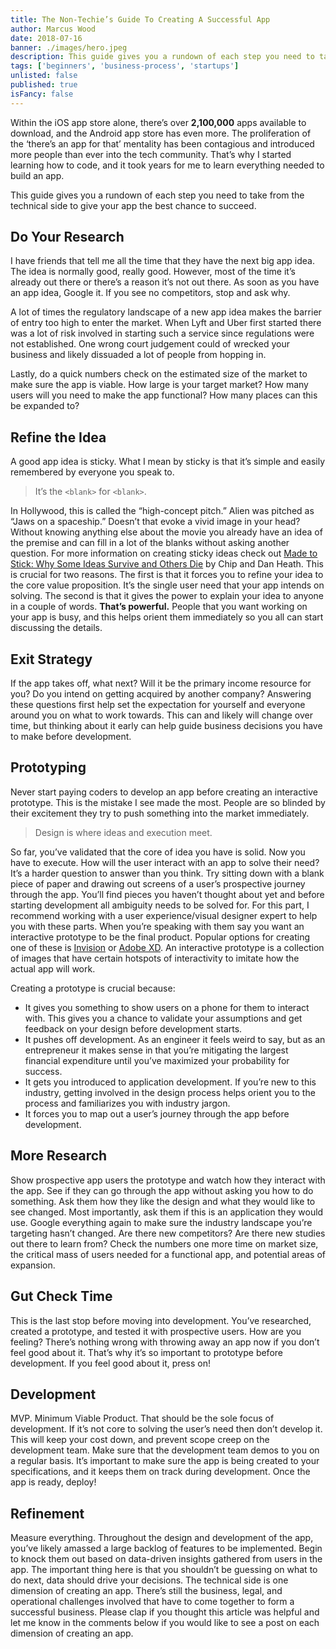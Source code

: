 ```yaml
---
title: The Non-Techie’s Guide To Creating A Successful App
author: Marcus Wood
date: 2018-07-16
banner: ./images/hero.jpeg
description: This guide gives you a rundown of each step you need to take from the technical side to give your app the best chance to succeed.
tags: ['beginners', 'business-process', 'startups']
unlisted: false
published: true
isFancy: false
---
```


Within the iOS app store alone, there’s over **2,100,000** apps available to download, and the Android app store has even more. The proliferation of the ‘there’s an app for that’ mentality has been contagious and introduced more people than ever into the tech community. That’s why I started learning how to code, and it took years for me to learn everything needed to build an app.

This guide gives you a rundown of each step you need to take from the technical side to give your app the best chance to succeed.

## Do Your Research

I have friends that tell me all the time that they have the next big app idea. The idea is normally good, really good. However, most of the time it’s already out there or there’s a reason it’s not out there. As soon as you have an app idea, Google it. If you see no competitors, stop and ask why.

A lot of times the regulatory landscape of a new app idea makes the barrier of entry too high to enter the market. When Lyft and Uber first started there was a lot of risk involved in starting such a service since regulations were not established. One wrong court judgement could of wrecked your business and likely dissuaded a lot of people from hopping in.

Lastly, do a quick numbers check on the estimated size of the market to make sure the app is viable. How large is your target market? How many users will you need to make the app functional? How many places can this be expanded to?

## Refine the Idea

A good app idea is sticky. What I mean by sticky is that it’s simple and easily remembered by everyone you speak to.

> It’s the `<blank>` for `<blank>`.

In Hollywood, this is called the “high-concept pitch.” Alien was pitched as “Jaws on a spaceship.” Doesn’t that evoke a vivid image in your head? Without knowing anything else about the movie you already have an idea of the premise and can fill in a lot of the blanks without asking another question. For more information on creating sticky ideas check out [Made to Stick: Why Some Ideas Survive and Others Die](https://heathbrothers.com/books/made-to-stick/) by Chip and Dan Heath.
This is crucial for two reasons. The first is that it forces you to refine your idea to the core value proposition. It’s the single user need that your app intends on solving. The second is that it gives the power to explain your idea to anyone in a couple of words. **That’s powerful.** People that you want working on your app is busy, and this helps orient them immediately so you all can start discussing the details.

## Exit Strategy

If the app takes off, what next? Will it be the primary income resource for you? Do you intend on getting acquired by another company? Answering these questions first help set the expectation for yourself and everyone around you on what to work towards. This can and likely will change over time, but thinking about it early can help guide business decisions you have to make before development.

## Prototyping

Never start paying coders to develop an app before creating an interactive prototype. This is the mistake I see made the most. People are so blinded by their excitement they try to push something into the market immediately.

> Design is where ideas and execution meet.

So far, you’ve validated that the core of idea you have is solid. Now you have to execute. How will the user interact with an app to solve their need? It’s a harder question to answer than you think. Try sitting down with a blank piece of paper and drawing out screens of a user’s prospective journey through the app. You’ll find pieces you haven’t thought about yet and before starting development all ambiguity needs to be solved for.
For this part, I recommend working with a user experience/visual designer expert to help you with these parts. When you’re speaking with them say you want an interactive prototype to be the final product. Popular options for creating one of these is [Invision](https://www.invisionapp.com/) or [Adobe XD](https://www.adobe.com/products/xd.html). An interactive prototype is a collection of images that have certain hotspots of interactivity to imitate how the actual app will work.

Creating a prototype is crucial because:

- It gives you something to show users on a phone for them to interact with. This gives you a chance to validate your assumptions and get feedback on your design before development starts.
- It pushes off development. As an engineer it feels weird to say, but as an entrepreneur it makes sense in that you’re mitigating the largest financial expenditure until you’ve maximized your probability for success.
- It gets you introduced to application development. If you’re new to this industry, getting involved in the design process helps orient you to the process and familiarizes you with industry jargon.
- It forces you to map out a user’s journey through the app before development.

## More Research

Show prospective app users the prototype and watch how they interact with the app. See if they can go through the app without asking you how to do something. Ask them how they like the design and what they would like to see changed. Most importantly, ask them if this is an application they would use.
Google everything again to make sure the industry landscape you’re targeting hasn’t changed. Are there new competitors? Are there new studies out there to learn from? Check the numbers one more time on market size, the critical mass of users needed for a functional app, and potential areas of expansion.

## Gut Check Time

This is the last stop before moving into development. You’ve researched, created a prototype, and tested it with prospective users. How are you feeling? There’s nothing wrong with throwing away an app now if you don’t feel good about it. That’s why it’s so important to prototype before development. If you feel good about it, press on!

## Development

MVP. Minimum Viable Product. That should be the sole focus of development. If it’s not core to solving the user’s need then don’t develop it. This will keep your cost down, and prevent scope creep on the development team.
Make sure that the development team demos to you on a regular basis. It’s important to make sure the app is being created to your specifications, and it keeps them on track during development. Once the app is ready, deploy!

## Refinement

Measure everything. Throughout the design and development of the app, you’ve likely amassed a large backlog of features to be implemented. Begin to knock them out based on data-driven insights gathered from users in the app. The important thing here is that you shouldn’t be guessing on what to do next, data should drive your decisions.
The technical side is one dimension of creating an app. There’s still the business, legal, and operational challenges involved that have to come together to form a successful business. Please clap if you thought this article was helpful and let me know in the comments below if you would like to see a post on each dimension of creating an app.
